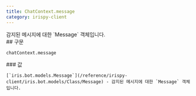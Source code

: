 ```yaml
---
title: ChatContext.message
category: irispy-client
---
```


<Section>
  감지된 메시지에 대한 `Message` 객체입니다.
</Section>
<Section>
  ## 구문

  ~~~py
  chatContext.message
  ~~~

  <Section>
    ### 값

    [`iris.bot.models.Message`](/reference/irispy-client/iris.bot.models/Class/Message) - 감지된 메시지에 대한 `Message` 객체입니다.
  </Section>
</Section>